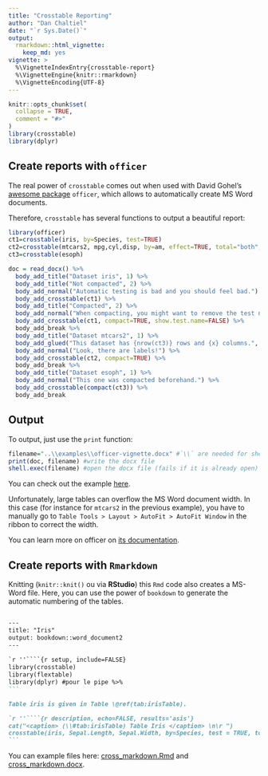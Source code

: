 ```yaml
---
title: "Crosstable Reporting"
author: "Dan Chaltiel"
date: "`r Sys.Date()`"
output:
  rmarkdown::html_vignette: 
    keep_md: yes
vignette: >
  %\VignetteIndexEntry{crosstable-report}
  %\VignetteEngine{knitr::rmarkdown}
  %\VignetteEncoding{UTF-8}
---
```


```r
knitr::opts_chunk$set(
  collapse = TRUE,
  comment = "#>"
)
library(crosstable)
library(dplyr)
```

## Create reports with `officer`

The real power of `crosstable` comes out when used with David Gohel's [awesome package ](https://davidgohel.github.io/officer/) `officer`, which allows to automatically create MS Word documents. 

Therefore, `crosstable` has several functions to output a beautiful report:

```r
library(officer)
ct1=crosstable(iris, by=Species, test=TRUE)
ct2=crosstable(mtcars2, mpg,cyl,disp, by=am, effect=TRUE, total="both", showNA="always")
ct3=crosstable(esoph)

doc = read_docx() %>% 
  body_add_title("Dataset iris", 1) %>%
  body_add_title("Not compacted", 2) %>%
  body_add_normal("Automatic testing is bad and you should feel bad.") %>%
  body_add_crosstable(ct1) %>%
  body_add_title("Compacted", 2) %>%
  body_add_normal("When compacting, you might want to remove the test names.") %>%
  body_add_crosstable(ct1, compact=TRUE, show.test.name=FALSE) %>%
  body_add_break %>%
  body_add_title("Dataset mtcars2", 1) %>%
  body_add_glued("This dataset has {nrow(ct3)} rows and {x} columns.", x=ncol(ct3)) %>%
  body_add_normal("Look, there are labels!") %>%
  body_add_crosstable(ct2, compact=TRUE) %>%
  body_add_break %>%
  body_add_title("Dataset esoph", 1) %>%
  body_add_normal("This one was compacted beforehand.") %>%
  body_add_crosstable(compact(ct3)) %>%
  body_add_break 

```

## Output

To output, just use the `print` function:

```r
filename="..\\examples\\officer-vignette.docx" #`\\` are needed for shell.exec on Windows
print(doc, filename) #write the docx file
shell.exec(filename) #open the docx file (fails if it is already open)
```

You can check out the example [here](https://github.com/DanChaltiel/crosstable/examples/officer-vignette.docx).

Unfortunately, large tables can overflow the MS Word document width. In this case (for instance for `mtcars2` in the previous example), you have to manually go to `Table Tools > Layout > AutoFit > AutoFit Window` in the ribbon to correct the width. 

You can learn more on officer on [its documentation](https://davidgohel.github.io/officer/).



## Create reports with `Rmarkdown`

<!-- Intégration Rmd in Rmd : la coloration syntaxique RStudio est mauvaise mais le code est bon ! -->
<!-- https://stackoverflow.com/questions/53226493/add-markdown-code-chunk-to-r-markdown-document#comment104859956_53226493 -->
Knitting (`knitr::knit()` ou via **RStudio**) this `Rmd` code also creates a MS-Word file. Here, you can use the power of `bookdown` to generate the automatic numbering of the tables.

````markdown

---
title: "Iris"
output: bookdown::word_document2
---
    
`r ''````{r setup, include=FALSE}
library(crosstable)
library(flextable)
library(dplyr) #pour le pipe %>% 
```

Table iris is given in Table \@ref(tab:irisTable).

`r ''````{r description, echo=FALSE, results='asis'}
cat("<caption> (\\#tab:irisTable) Table Iris </caption> \n\r ")
crosstable(iris, Sepal.Length, Sepal.Width, by=Species, test = TRUE, total="column") %>% cross_to_flextable
```

````

You can example files here: [cross_markdown.Rmd](examples/cross_markdown.Rmd) and [cross_markdown.docx](examples/cross_markdown.docx).

